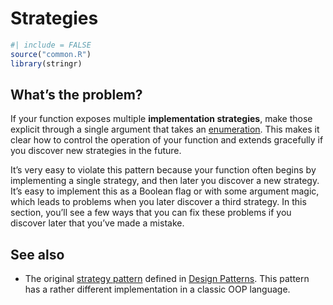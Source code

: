 # Strategies {#sec-strategies-explicit}

```r
#| include = FALSE
source("common.R")
library(stringr)
```

## What's the problem?

If your function exposes multiple **implementation strategies**, make those explicit through a single argument that takes an [enumeration](#sec-enumerate-options).
This makes it clear how to control the operation of your function and extends gracefully if you discover new strategies in the future.

It's very easy to violate this pattern because your function often begins by implementing a single strategy, and then later you discover a new strategy.
It's easy to implement this as a Boolean flag or with some argument magic, which leads to problems when you later discover a third strategy.
In this section, you'll see a few ways that you can fix these problems if you discover later that you've made a mistake.

## See also

-   The original [strategy pattern](https://en.wikipedia.org/wiki/Strategy_pattern) defined in [Design Patterns](https://en.wikipedia.org/wiki/Design_Patterns). This pattern has a rather different implementation in a classic OOP language.
